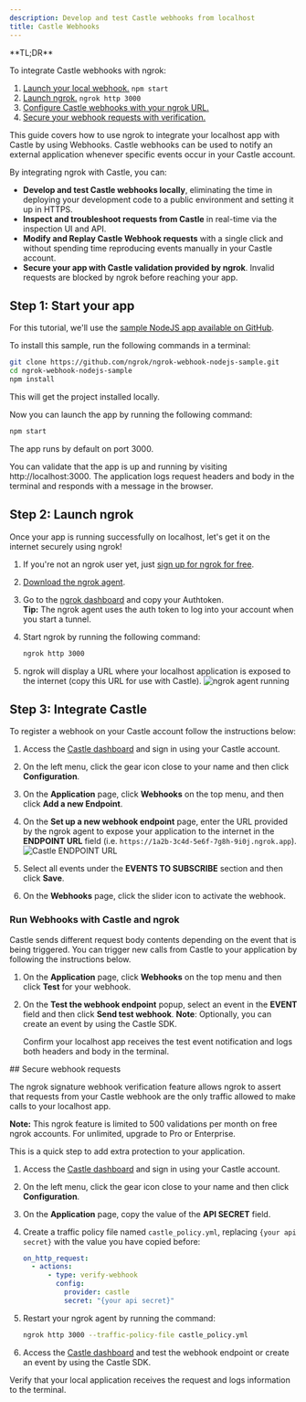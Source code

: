 ```yaml
---
description: Develop and test Castle webhooks from localhost
title: Castle Webhooks
---
```


<Tip>
**TL;DR**



To integrate Castle webhooks with ngrok:

1. [Launch your local webhook.](#start-your-app) `npm start`
1. [Launch ngrok.](#start-ngrok) `ngrok http 3000`
1. [Configure Castle webhooks with your ngrok URL.](#setup-webhook)
1. [Secure your webhook requests with verification.](#security)
</Tip>

This guide covers how to use ngrok to integrate your localhost app with Castle by using Webhooks.
Castle webhooks can be used to notify an external application whenever specific events occur in your Castle account.

By integrating ngrok with Castle, you can:

- **Develop and test Castle webhooks locally**, eliminating the time in deploying your development code to a public environment and setting it up in HTTPS.
- **Inspect and troubleshoot requests from Castle** in real-time via the inspection UI and API.
- **Modify and Replay Castle Webhook requests** with a single click and without spending time reproducing events manually in your Castle account.
- **Secure your app with Castle validation provided by ngrok**. Invalid requests are blocked by ngrok before reaching your app.

## **Step 1**: Start your app 

For this tutorial, we'll use the [sample NodeJS app available on GitHub](https://github.com/ngrok/ngrok-webhook-nodejs-sample).

To install this sample, run the following commands in a terminal:

```bash
git clone https://github.com/ngrok/ngrok-webhook-nodejs-sample.git
cd ngrok-webhook-nodejs-sample
npm install
```

This will get the project installed locally.

Now you can launch the app by running the following command:

```bash
npm start
```

The app runs by default on port 3000.

You can validate that the app is up and running by visiting http://localhost:3000. The application logs request headers and body in the terminal and responds with a message in the browser.

## **Step 2**: Launch ngrok 

Once your app is running successfully on localhost, let's get it on the internet securely using ngrok!

1. If you're not an ngrok user yet, just [sign up for ngrok for free](https://ngrok.com/signup).

1. [Download the ngrok agent](https://download.ngrok.com).

1. Go to the [ngrok dashboard](https://dashboard.ngrok.com) and copy your Authtoken. <br />
   **Tip:** The ngrok agent uses the auth token to log into your account when you start a tunnel.
1. Start ngrok by running the following command:

   ```bash
   ngrok http 3000
   ```

1. ngrok will display a URL where your localhost application is exposed to the internet (copy this URL for use with Castle).
   ![ngrok agent running](../img/twilio/img/launch_ngrok_tunnel.png)

## **Step 3**: Integrate Castle 

To register a webhook on your Castle account follow the instructions below:

1. Access the [Castle dashboard](https://dashboard.castle.io/) and sign in using your Castle account.

1. On the left menu, click the gear icon close to your name and then click **Configuration**.

1. On the **Application** page, click **Webhooks** on the top menu, and then click **Add a new Endpoint**.

1. On the **Set up a new webhook endpoint** page, enter the URL provided by the ngrok agent to expose your application to the internet in the **ENDPOINT URL** field (i.e. `https://1a2b-3c4d-5e6f-7g8h-9i0j.ngrok.app`).
   ![Castle ENDPOINT URL](../img/castle/img/ngrok_url_configuration_castle.png)

1. Select all events under the **EVENTS TO SUBSCRIBE** section and then click **Save**.

1. On the **Webhooks** page, click the slider icon to activate the webhook.

### Run Webhooks with Castle and ngrok

Castle sends different request body contents depending on the event that is being triggered.
You can trigger new calls from Castle to your application by following the instructions below.

1. On the **Application** page, click **Webhooks** on the top menu and then click **Test** for your webhook.

1. On the **Test the webhook endpoint** popup, select an event in the **EVENT** field and then click **Send test webhook**.
   **Note**: Optionally, you can create an event by using the Castle SDK.

   Confirm your localhost app receives the test event notification and logs both headers and body in the terminal.

<InspectingRequests />

<ReplayingRequests />
## Secure webhook requests 

The ngrok signature webhook verification feature allows ngrok to assert that requests from your Castle webhook are the only traffic allowed to make calls to your localhost app.

**Note:** This ngrok feature is limited to 500 validations per month on free ngrok accounts. For unlimited, upgrade to Pro or Enterprise.

This is a quick step to add extra protection to your application.

1. Access the [Castle dashboard](https://dashboard.castle.io/) and sign in using your Castle account.

1. On the left menu, click the gear icon close to your name and then click **Configuration**.

1. On the **Application** page, copy the value of the **API SECRET** field.

1. Create a traffic policy file named `castle_policy.yml`, replacing `{your api secret}` with the value you have copied before:

   ```yaml
   on_http_request:
     - actions:
         - type: verify-webhook
           config:
             provider: castle
             secret: "{your api secret}"
   ```

1. Restart your ngrok agent by running the command:

   ```bash
   ngrok http 3000 --traffic-policy-file castle_policy.yml
   ```

1. Access the [Castle dashboard](https://dashboard.castle.io/) and test the webhook endpoint or create an event by using the Castle SDK.

Verify that your local application receives the request and logs information to the terminal.
